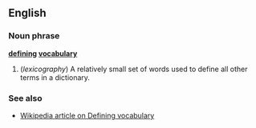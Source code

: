 ==English==

===Noun phrase===
'''[[define|defining]] [[vocabulary]]'''

# (''lexicography'') A relatively small set of words used to define all other terms in a dictionary.

===See also===
*[[w:Defining vocabulary|Wikipedia article on Defining vocabulary]]